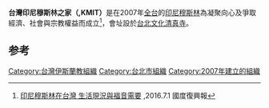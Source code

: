 {{Infobox non-profit
| Non-profit_name   = 台灣印尼穆斯林之家<br>Keluarga Muslim Indonesia di Taiwan
| Non-profit_logo   = [[File:Taipei_Cultural_Mosque.JPG|250px]]
| Non-profit_type   = 
| founded_date      = 2007年
| founder           = 
| location          = [[台灣|台灣]][[台北市|台北市]][[中正區_(臺北市)|中正區]][[台北文化清真寺|台北文化清真寺]]辛亥路一段25巷3号3楼
| origins           = 台灣[[台北|台北]]
| key_people        = 
| area_served       = {{flag|Republic of China}}
| homepage          = https://www.facebook.com/KMITaiwan/
}}


'''台灣印尼穆斯林之家（{{lang-id|Keluarga Muslim Indonesia di Taiwan}},KMIT）'''是在2007年[[台灣|全台]]的[[印尼|印尼]][[穆斯林|穆斯林]]為凝聚向心及爭取經濟、社會與宗教權益而成立<ref>[http://krtnews.tw/supplement/kingdom-missionary/article/14024.html?tmpl=component&print=1&layout=default 印尼穆斯林在台灣 生活現況與福音需要] {{Wayback|url=http://krtnews.tw/supplement/kingdom-missionary/article/14024.html?tmpl=component&print=1&layout=default |date=20170321170002 }},2016.7.1 國度復興報</ref>，會址設於[[台北文化清真寺|台北文化清真寺]]。

== 参考 ==
{{Reflist|2}}

{{臺灣伊斯蘭教}}

[[Category:台灣伊斯蘭教組織|Category:台灣伊斯蘭教組織]]
[[Category:台北市組織|Category:台北市組織]]
[[Category:2007年建立的組織|Category:2007年建立的組織]]


{{Islam-stub}}
{{Org-stub}}
{{Taiwan-stub}}